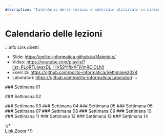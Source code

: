 ```yaml
---
description: "Calendario delle lezioni e materiale utilizzato in ciascuna lezione"
---
```



# Calendario delle lezioni

:::info Link diretti
- Slide: https://polito-informatica.github.io/Materiale/
- Video: https://youtube.com/playlist?list=PLqRTLlwsxDL_HVS9YifixXFjVmRCiCLh0
- Esercizi: https://github.com/polito-informatica/Settimane2024
- Laboratori: https://github.com/polito-informatica/Laboratori
:::


<LectureTable defaultTeacher="" defaultType="Lezione">

<LectureDivider>
### Settimana 01
</LectureDivider>

<LectureRow
    date="22/09/2025" time="16:00-17:30"
    topic="L01a Introduzione al corso"
    teacher="Fulvio Corno"
/>

<LectureRow
    date="22/09/2025" 
    topic="L01b L'ecosistema Python"
    type='Video'
    teacher="Fulvio Corno"
/>

<LectureRow
    date="22/09/2025" 
    topic="L01c Informazioni pratiche"
    type='Video'
    teacher="Fulvio Corno"
/>

<LectureRow
    date="24/09/2024"  time='11:30-13:00'
    topic="L02 Programmazione, Algoritmi, Pseudo-Codice"
    type='Lezione'
/>

<LectureRow
    date="24/09/2025" time='13:00-14:30'
    topic="L03 Diagrammi di flusso. Introduzione a Python."
    type='Lezione'
/>

<LectureRow 
    date='' time=''
    topic='Esercizi della settimana'
    teacher='' type=''
    github='https://github.com/polito-informatica/Settimane2025/tree/main/Settimana01'
/>

<LectureDivider>
### Settimana 02
</LectureDivider>

<LectureRow
    date="29/09/2025" time="16:00-17:30"
    topic="L04 Variabili e valori. Numeri e espressioni"
/>

<LectureRow
    date="01/10/2025"  time='11:30-13:00'
    topic="L05 Esercizio su espressioni. Introduzione alle Stringhe"
 />

<LectureRow
    date="01/10/2025" time='13:00-14:30'
    topic="L06 Operazioni sulle stringhe."
/>

<LectureRow
    date="01/10/2024" time='16:00-17:30'
    topic="Lab 1 - Squadra 3 - Flow Chart e primi programmi"
    pdf='https://github.com/polito-informatica/Laboratori/blob/main/Lab01/Lab01_testo.pdf?raw=true'
    type='Laboratorio'
/>

<LectureRow
    date="02/10/2025" time='11:30-13:00'
    topic="Lab 1 - Squadra 1 - Flow Chart e primi programmi"
    pdf='https://github.com/polito-informatica/Laboratori/blob/main/Lab01/Lab01_testo.pdf?raw=true'
    type='Laboratorio'
/>

<LectureRow
    date="02/10/2025" time='13:00-14:30'
    topic="Lab 1 - Squadra 2 - Flow Chart e primi programmi"
    pdf='https://github.com/polito-informatica/Laboratori/blob/main/Lab01/Lab01_testo.pdf?raw=true'
    type='Laboratorio'
/>

<LectureRow 
    date='' time=''
    topic='Esercizi della settimana'
    teacher='' type=''
    github='https://github.com/polito-informatica/Settimane2025/tree/main/Settimana02'
/>


<LectureDivider>
### Settimana 03
</LectureDivider>

<LectureDivider>
### Settimana 04
</LectureDivider>


<LectureDivider>
### Settimana 05
</LectureDivider>


<LectureDivider>
### Settimana 06
</LectureDivider>


<LectureDivider>
### Settimana 07
</LectureDivider>


<LectureDivider>
### Settimana 08
</LectureDivider>


<LectureDivider>
### Settimana 09
</LectureDivider>


<LectureDivider>
### Settimana 10
</LectureDivider>


<LectureDivider>
### Settimana 11
</LectureDivider>


<LectureDivider>
### Settimana 12
</LectureDivider>


<LectureDivider>
### Settimana 13
</LectureDivider>


<LectureDivider>
### Settimana 14
</LectureDivider>



</LectureTable>

{/* <br/><a href='https://polito-it.zoom.us/j/86175075461?pwd=dXd6RFVVSEVCYWRSUjkzckRGUmFTZz09'>Link Zoom</a> */}
